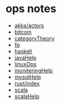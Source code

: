 = ops notes =
* [[akka/actors]]
* [[bitcoin]]
* [[categoryTheory]]
* [[fp]]
* [[haskell]]
* [[javaHelp]]
* [[linuxOps]]
* [[moniteringHelp]]
* [[mysqlHelp]]
* [[rust/index]]
* [[scala]]
* [[scalaHelp]]
